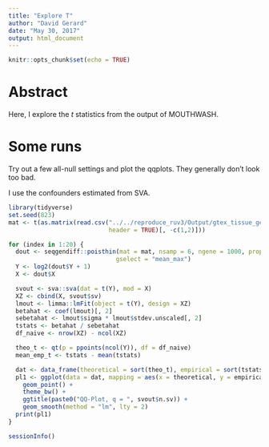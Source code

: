 ```yaml
---
title: "Explore T"
author: "David Gerard"
date: "May 30, 2017"
output: html_document
---
```


```r
knitr::opts_chunk$set(echo = TRUE)
```

# Abstract

Here, I explore the $t$ statistics from the output of MOUTHWASH.


# Some runs

Try out a few all-null settings and plot the qqplots. They generally don't look too bad.

I use the confounders estimated from SVA.

```r
library(tidyverse)
set.seed(823)
mat <- t(as.matrix(read.csv("../../reproduce_ruv3/Output/gtex_tissue_gene_reads_v6p/muscle.csv",
                            header = TRUE)[, -c(1,2)]))

for (index in 1:20) {
  dout <- seqgendiff::poisthin(mat = mat, nsamp = 6, ngene = 1000, prop_null = 1, 
                              gselect = "mean_max")
  Y <- log2(dout$Y + 1)
  X <- dout$X

  svout <- sva::sva(dat = t(Y), mod = X)
  XZ <- cbind(X, svout$sv)
  lmout <- limma::lmFit(object = t(Y), design = XZ)
  betahat <- coef(lmout)[, 2]
  sebetahat <- lmout$sigma * lmout$stdev.unscaled[, 2]
  tstats <- betahat / sebetahat
  df_naive <- nrow(XZ) - ncol(XZ)

  theo_t <- qt(p = ppoints(ncol(Y)), df = df_naive)
  mean_emp_t <- tstats - mean(tstats)

  dat <- data_frame(theoretical = sort(theo_t), empirical = sort(tstats), mct = sort(mean_emp_t))
  pl1 <- ggplot(data = dat, mapping = aes(x = theoretical, y = empirical)) +
    geom_point() +
    theme_bw() +
    ggtitle(paste0("QQ-Plot, q = ", svout$n.sv)) +
    geom_smooth(method = "lm", lty = 2)
  print(pl1)
}
```



```r
sessionInfo()
```
